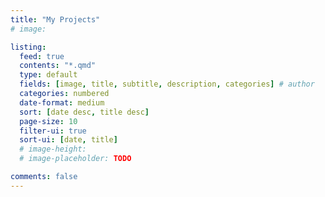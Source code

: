 ```yaml
---
title: "My Projects"
# image: 

listing:
  feed: true
  contents: "*.qmd"
  type: default
  fields: [image, title, subtitle, description, categories] # author
  categories: numbered
  date-format: medium
  sort: [date desc, title desc]
  page-size: 10
  filter-ui: true
  sort-ui: [date, title]
  # image-height: 
  # image-placeholder: TODO

comments: false
---
```


